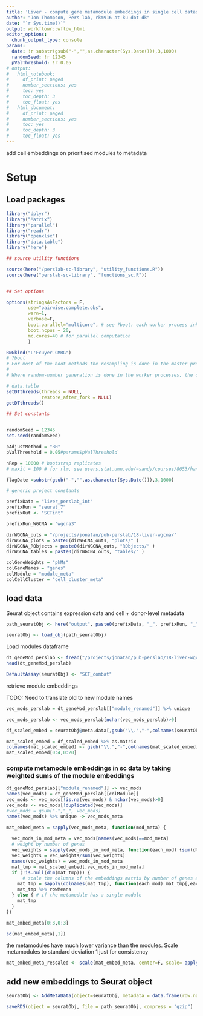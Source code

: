 ```yaml
---
title: 'Liver - compute gene metamodule embeddings in single cell dataset'
author: "Jon Thompson, Pers lab, rkm916 at ku dot dk"
date: "`r Sys.time()`" 
output: workflowr::wflow_html
editor_options:
  chunk_output_type: console
params: 
  date: !r substr(gsub("-","",as.character(Sys.Date())),3,1000)
  randomSeed: !r 12345
  pValThreshold: !r 0.05
# output:
#   html_notebook:
#     df_print: paged
#     number_sections: yes
#     toc: yes
#     toc_depth: 3
#     toc_float: yes
#   html_document:
#     df_print: paged
#     number_sections: yes
#     toc: yes
#     toc_depth: 3
#     toc_float: yes
---
```


add cell embeddings on prioritised modules to metadata

# Setup

## Load packages

```r
library("dplyr")
library("Matrix")
library("parallel")
library("readr")
library("openxlsx")
library("data.table")
library("here")

## source utility functions

source(here("/perslab-sc-library", "utility_functions.R"))
source(here("perslab-sc-library", "functions_sc.R"))


## Set options

options(stringsAsFactors = F, 
        use="pairwise.complete.obs", 
        warn=1, 
        verbose=F,
        boot.parallel="multicore", # see ?boot: each worker process inherits the environment of the current session, including the workspace and the loaded namespaces and attached packages (but not the random number seed: see below). 
        boot.ncpus = 20,
        mc.cores=40 # for parallel computation
        ) 

RNGkind("L'Ecuyer-CMRG")
# ?boot
# For most of the boot methods the resampling is done in the master process, but not if simple = TRUE nor sim = "parametric". In those cases (or where statistic itself uses random numbers), more care is needed if the results need to be reproducible. Resampling is done in the worker processes by censboot(sim = "wierd") and by most of the schemes in tsboot (the exceptions being sim == "fixed" and sim == "geom" with the default ran.gen).
# 
# Where random-number generation is done in the worker processes, the default behaviour is that each worker chooses a separate seed, non-reproducibly. However, with parallel = "multicore" or parallel = "snow" using the default cluster, a second approach is used if RNGkind("L'Ecuyer-CMRG") has been selected. In that approach each worker gets a different subsequence of the RNG stream based on the seed at the time the worker is spawned and so the results will be reproducible if ncpus is unchanged, and for parallel = "multicore" if parallel::mc.reset.stream() is called: see the examples for mclapply. 

# data.table
setDTthreads(threads = NULL, 
             restore_after_fork = NULL)
getDTthreads()

## Set constants


randomSeed = 12345
set.seed(randomSeed)

pAdjustMethod = "BH"
pValThreshold = 0.05#params$pValThreshold

nRep = 10000 # bootstrap replicates
# maxit = 100 # for rlm, see users.stat.umn.edu/~sandy/courses/8053/handouts/robust.pdf

flagDate =substr(gsub("-","",as.character(Sys.Date())),3,1000)

# generic project constants 

prefixData = "liver_perslab_int"
prefixRun = "seurat_7"
prefixOut <- "SCTint"

prefixRun_WGCNA = "wgcna3"

dirWGCNA_outs = "/projects/jonatan/pub-perslab/18-liver-wgcna/"
dirWGCNA_plots = paste0(dirWGCNA_outs, "plots/" )
dirWGCNA_RObjects = paste0(dirWGCNA_outs, "RObjects/" )
dirWGCNA_tables = paste0(dirWGCNA_outs, "tables/" )

colGeneWeights = "pkMs"
colGeneNames = "genes"
colModule = "module_meta"
colCellCluster = "cell_cluster_meta"

```

## load data

Seurat object contains expression data and cell + donor-level metadata

```r
path_seuratObj <- here("output", paste0(prefixData, "_", prefixRun, "_", prefixOut, "_perslab_labels_seuratObj.RDS.gz"))

seuratObj <- load_obj(path_seuratObj)
```

Load modules dataframe

```r
dt_geneMod_perslab <- fread("/projects/jonatan/pub-perslab/18-liver-wgcna/tables/liver_perslab_int_wgcna3_geneMod.csv.gz")
head(dt_geneMod_perslab)
```

<!-- ```{r} -->
<!-- dt_geneMod_gerhard2018 <- fread("/projects/jonatan/pub-perslab/18-liver-wgcna/tables/liver_gerhard2018_wgcna3_geneMod.csv.gz") -->
<!-- head(dt_geneMod_gerhard2018) -->
<!-- ``` -->


```r
DefaultAssay(seuratObj) <- "SCT_combat"
```

retrieve module embeddings

TODO: Need to translate old to new module names
```r
vec_mods_perslab = dt_geneMod_perslab[["module_renamed"]] %>% unique 

vec_mods_perslab <- vec_mods_perslab[nchar(vec_mods_perslab)>0]
```


```r

df_scaled_embed = seuratObj@meta.data[,gsub("\\.","-",colnames(seuratObj@meta.data)) %in% vec_mods_perslab]

mat_scaled_embed = df_scaled_embed %>% as.matrix
colnames(mat_scaled_embed) <- gsub("\\.","-",colnames(mat_scaled_embed))
mat_scaled_embed[0:4,0:20]
```


### compute metamodule embeddings in sc data by taking weighted sums of the module embeddings

```r
dt_geneMod_perslab[["module_renamed"]] -> vec_mods
names(vec_mods) = dt_geneMod_perslab[[colModule]]
vec_mods <- vec_mods[!is.na(vec_mods) & nchar(vec_mods)>0]
vec_mods <- vec_mods[!duplicated(vec_mods)]
#vec_mods = gsub("-","_", vec_mods)
names(vec_mods) %>% unique -> vec_mods_meta
```

```r
mat_embed_meta = sapply(vec_mods_meta, function(mod_meta) {
  
  vec_mods_in_mod_meta = vec_mods[names(vec_mods)==mod_meta]
  # weight by number of genes
  vec_weights = sapply(vec_mods_in_mod_meta, function(each_mod) {sum(dt_geneMod_perslab[["module_renamed"]]==each_mod)})
  vec_weights = vec_weights/sum(vec_weights)
  names(vec_weights) = vec_mods_in_mod_meta
  mat_tmp = mat_scaled_embed[,vec_mods_in_mod_meta]
  if (!is.null(dim(mat_tmp))) {
      # scale the columns of the embeddings matrix by number of genes and take the mean across modules
    mat_tmp = sapply(colnames(mat_tmp), function(each_mod) mat_tmp[,each_mod]*vec_weights[each_mod])
    mat_tmp %>% rowMeans
  } else { # if the metamodule has a single module
    mat_tmp
  }
})

mat_embed_meta[0:3,0:3]


```

```r
sd(mat_embed_meta[,1])

```

the metamodules have much lower variance than the modules. 
Scale metamodules to standard deviation 1 just for consistency

```r
mat_embed_meta_rescaled <- scale(mat_embed_meta, center=F, scale= apply(mat_embed_meta, 2, sd, na.rm = TRUE)) 
```

## add new embeddings to Seurat object

```r
seuratObj <- AddMetaData(object=seuratObj, metadata = data.frame(row.names=rownames(mat_embed_meta_rescaled), mat_embed_meta_rescaled))
```







```r
saveRDS(object = seuratObj, file = path_seuratObj, compress = "gzip")
```





